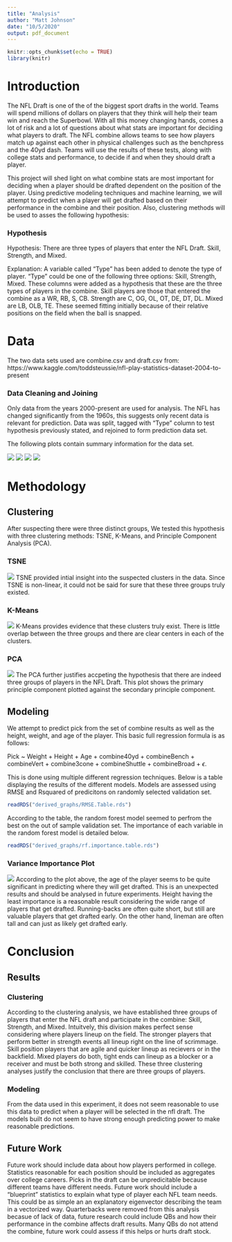 ```yaml
---
title: "Analysis"
author: "Matt Johnson"
date: "10/5/2020"
output: pdf_document
---
```


```r
knitr::opts_chunk$set(echo = TRUE)
library(knitr)
```

Introduction
============

The NFL Draft is one of the of the biggest sport drafts in the world. Teams will spend millions of dollars on players that they think will help their team win and reach the Superbowl. With all this money changing hands, comes a lot of risk and a lot of questions about what stats are important for deciding what players to draft. The NFL combine allows teams to see how players match up against each other in physical challenges such as the benchpress and the 40yd dash. Teams will use the results of these tests, along with college stats and performance, to decide if and when they should draft a player. 
  
  This project will shed light on what combine stats are most important for deciding when a player should be drafted dependent on the position of the player. Using predictive modeling techniques and machine learning, we will attempt to predict when a player will get drafted based on their performance in the combine and their position. Also, clustering methods will be used to asses the following hypothesis:
  
### Hypothesis
Hypothesis: There are three types of players that enter the NFL Draft. Skill, Strength, and Mixed. 

Explanation: A variable called "Type" has been added to denote the type of player. "Type" could be one of the following three options: Skill, Strength, Mixed. These columns were added as a hypothesis that these are the three types of players in the combine. Skill players are those that entered the combine as a WR, RB, S, CB. Strength are C, OG, OL, OT, DE, DT, DL. Mixed are LB, OLB, TE. These seemed fitting initially because of their relative positions on the field when the ball is snapped. 
  
Data
====

The two data sets used are combine.csv and draft.csv from: <br/ >
https://www.kaggle.com/toddsteussie/nfl-play-statistics-dataset-2004-to-present 

### Data Cleaning and Joining

Only data from the years 2000-present are used for analysis. The NFL has changed significantly from the 1960s, this suggests only recent data is relevant for prediction. Data was split, tagged with "Type" column to test hypothesis previously stated, and rejoined to form prediction data set.

The following plots contain summary information for the data set. 

![](derived_graphs/Boxplot.by.round.png)
![](derived_graphs/Off.Weights.png)
![](derived_graphs/Age.Dist.png)
![](derived_graphs/40.Time.Plot.png)

Methodology
===========

Clustering
----------

After suspecting there were three distinct groups, We tested this hypothesis with three clustering methods: TSNE, K-Means, and Principle Component Analysis (PCA). 

### TSNE
![](derived_graphs/TSNE.Cluster.png)
TSNE provided intial insight into the suspected clusters in the data. Since TSNE is non-linear, it could not be said for sure that these three groups truly existed. 

### K-Means
![](derived_graphs/K-Means.Cluster.png)
K-Means provides evidence that these clusters truly exist. There is little overlap between the three groups and there are clear centers in each of the clusters. 

### PCA
![](derived_graphs/PCA.FramedClusters.png)
The PCA further justifies accpeting the hypothesis that there are indeed three groups of players in the NFL Draft. This plot shows the primary principle component plotted against the secondary principle component. 

Modeling
--------

We attempt to predict pick from the set of combine results as well as the height, weight, and age of the player. This basic full regression formula is as follows: <br />

Pick ~ Weight + Height + Age + combine40yd + combineBench + combineVert + combine3cone + combineShuttle + combineBroad + $\epsilon$. <br />

This is done using multiple different regression techniques. Below is a table displaying the results of the different models. Models are assessed using RMSE and Rsquared of predicitons on randomly selected validation set. 

```r
readRDS("derived_graphs/RMSE.Table.rds")
```

According to the table, the random forest model seemed to perfrom the best on the out of sample validation set. The importance of each variable in the random forest model is detailed below. 

```r
readRDS("derived_graphs/rf.importance.table.rds")
```

### Variance Importance Plot
![](derived_graphs/rf.plot.png)
According to the plot above, the age of the player seems to be quite significant in predicting where they will get drafted. This is an unexpected results and should be analysed in future experiments. Height having the least importance is a reasonable result considering the wide range of players that get drafted. Running-backs are often quite short, but still are valuable players that get drafted early. On the other hand, lineman are often tall and can just as likely get drafted early. 

Conclusion
==========

Results
-------

### Clustering
According to the clustering analysis, we have established three groups of players that enter the NFL draft and participate in the combine: Skill, Strength, and Mixed. Intuitvely, this division makes perfect sense considering where players lineup on the field. The stronger players that perform better in strength events all lineup right on the line of scrimmage. Skill position players that are agile and quicker lineup as recievers or in the backfield. Mixed players do both, tight ends can lineup as a blocker or a receiver and must be both strong and skilled. These three clustering analyses justify the conclusion that there are three groups of players.

### Modeling
From the data used in this experiment, it does not seem reasonable to use this data to predict when a player will be selected in the nfl draft. The models built do not seem to have strong enough predicting power to make reasonable predictions.

Future Work
-----------

Future work should include data about how players performed in college. Statistics reasonable for each position should be included as aggregates over college careers. Picks in the draft can be unpredicitable because different teams have different needs. Future work should include a "blueprint" statistics to explain what type of player each NFL team needs. This could be as simple an an explanatory eigenvector describing the team in a vectorized way. Quarterbacks were removed from this analysis becasue of lack of data, future research could include QBs and how their performance in the combine affects draft results. Many QBs do not attend the combine, future work could assess if this helps or hurts draft stock. 